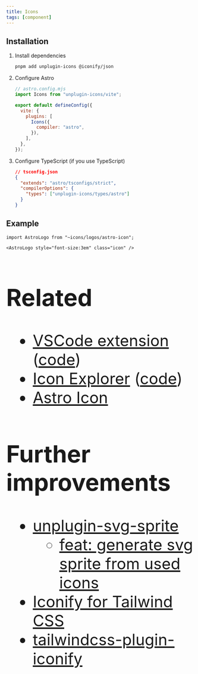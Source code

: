 ```yaml
---
title: Icons
tags: [component]
---
```


## Installation


<Steps>

1. Install dependencies

   ```bash
   pnpm add unplugin-icons @iconify/json
   ```

2. Configure Astro

   ```js {2, 7-9}
   // astro.config.mjs
   import Icons from "unplugin-icons/vite";

   export default defineConfig({
     vite: {
       plugins: [
         Icons({
           compiler: "astro",
         }),
       ],
     },
   });
   ```

3. Configure TypeScript (if you use TypeScript)

   ```json {5}
   // tsconfig.json
   {
     "extends": "astro/tsconfigs/strict",
     "compilerOptions": {
       "types": ["unplugin-icons/types/astro"]
     }
   }
   ```

</Steps>

## Example

```mdx
import AstroLogo from "~icons/logos/astro-icon";

<AstroLogo style="font-size:3em" class="icon" />
```


<AstroLogo style="font-size:3em" class="icon" />

## Related

- [VSCode extension](https://marketplace.visualstudio.com/items?itemName=antfu.iconify) ([code](https://github.com/antfu/vscode-iconify))
- [Icon Explorer](https://icones.js.org/) ([code](https://github.com/antfu/icones))
- [Astro Icon](https://www.astroicon.dev/)

## Further improvements

- [unplugin-svg-sprite](https://github.com/yunsii/unplugin-svg-sprite)
  - [feat: generate svg sprite from used icons](https://github.com/unplugin/unplugin-icons/issues/55)
- [Iconify for Tailwind CSS](https://iconify.design/docs/usage/css/tailwind/)
- [tailwindcss-plugin-iconify](https://github.com/yunsii/tailwindcss-plugin-iconify)

